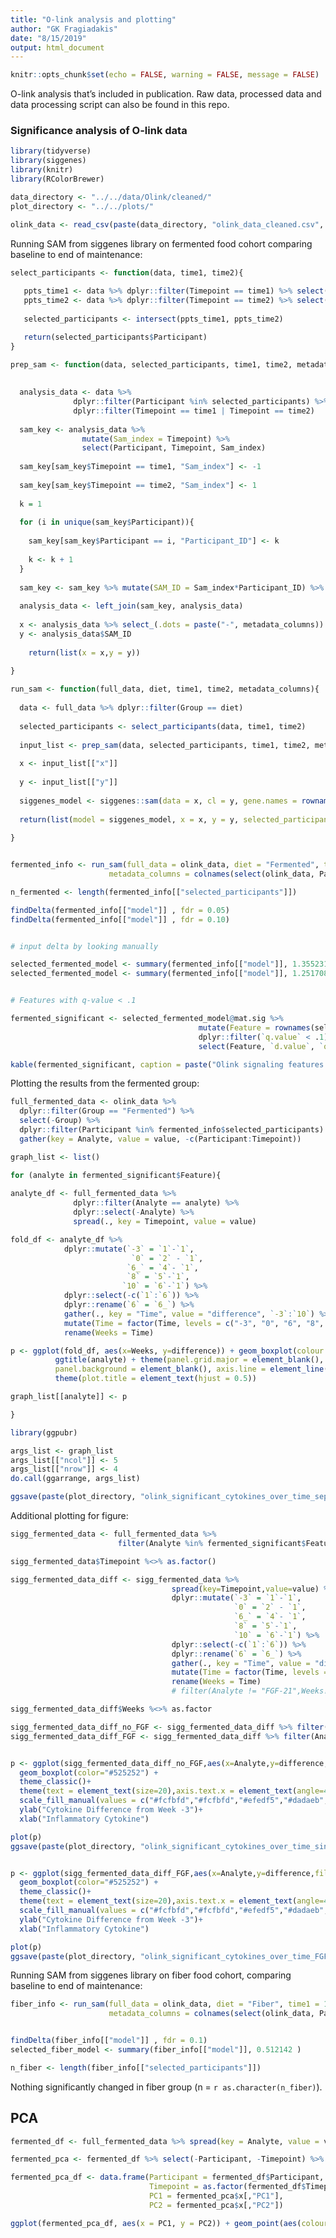 ```yaml
---
title: "O-link analysis and plotting"
author: "GK Fragiadakis"
date: "8/15/2019"
output: html_document
---
```


```r
knitr::opts_chunk$set(echo = FALSE, warning = FALSE, message = FALSE)
```

O-link analysis that's included in publication. Raw data, processed data and data processing script can also be found in this repo. 

### Significance analysis of O-link data

```r
library(tidyverse)
library(siggenes)
library(knitr)
library(RColorBrewer)

data_directory <- "../../data/Olink/cleaned/"
plot_directory <- "../../plots/"

olink_data <- read_csv(paste(data_directory, "olink_data_cleaned.csv", sep = "")) %>% mutate(Timepoint = as.numeric(Timepoint))

```

Running SAM from siggenes library on fermented food cohort comparing baseline to end of maintenance:

```r

select_participants <- function(data, time1, time2){
  
   ppts_time1 <- data %>% dplyr::filter(Timepoint == time1) %>% select(Participant) %>% arrange(Participant) %>% distinct()
   ppts_time2 <- data %>% dplyr::filter(Timepoint == time2) %>% select(Participant) %>% arrange(Participant) %>% distinct()
   
   selected_participants <- intersect(ppts_time1, ppts_time2)

   return(selected_participants$Participant)
}

prep_sam <- function(data, selected_participants, time1, time2, metadata_columns){
  
  
  analysis_data <- data %>% 
              dplyr::filter(Participant %in% selected_participants) %>% 
              dplyr::filter(Timepoint == time1 | Timepoint == time2)
  
  sam_key <- analysis_data %>% 
                mutate(Sam_index = Timepoint) %>% 
                select(Participant, Timepoint, Sam_index)
  
  sam_key[sam_key$Timepoint == time1, "Sam_index"] <- -1
  
  sam_key[sam_key$Timepoint == time2, "Sam_index"] <- 1
  
  k = 1
  
  for (i in unique(sam_key$Participant)){
    
    sam_key[sam_key$Participant == i, "Participant_ID"] <- k
    
    k <- k + 1
  }
  
  sam_key <- sam_key %>% mutate(SAM_ID = Sam_index*Participant_ID) %>% select(Participant, Timepoint, SAM_ID)
  
  analysis_data <- left_join(sam_key, analysis_data)
  
  x <- analysis_data %>% select_(.dots = paste("-", metadata_columns)) %>% select(-SAM_ID) %>% t()
  y <- analysis_data$SAM_ID
    
    return(list(x = x,y = y))
  
}

run_sam <- function(full_data, diet, time1, time2, metadata_columns){
  
  data <- full_data %>% dplyr::filter(Group == diet)
  
  selected_participants <- select_participants(data, time1, time2)
  
  input_list <- prep_sam(data, selected_participants, time1, time2, metadata_columns)
  
  x <- input_list[["x"]]
  
  y <- input_list[["y"]]
  
  siggenes_model <- siggenes::sam(data = x, cl = y, gene.names = rownames(x), rand = 123)
  
  return(list(model = siggenes_model, x = x, y = y, selected_participants = selected_participants))
  
}


fermented_info <- run_sam(full_data = olink_data, diet = "Fermented", time1 = 1, time2 = 6,
                      metadata_columns = colnames(select(olink_data, Participant, Timepoint, Group))) 

n_fermented <- length(fermented_info[["selected_participants"]])

findDelta(fermented_info[["model"]] , fdr = 0.05)
findDelta(fermented_info[["model"]] , fdr = 0.10)


# input delta by looking manually

selected_fermented_model <- summary(fermented_info[["model"]], 1.355231)
selected_fermented_model <- summary(fermented_info[["model"]], 1.251708)


# Features with q-value < .1

fermented_significant <- selected_fermented_model@mat.sig %>% 
                                          mutate(Feature = rownames(selected_fermented_model@mat.sig)) %>% 
                                          dplyr::filter(`q.value` < .1) %>% 
                                          select(Feature, `d.value`, `q.value`)

kable(fermented_significant, caption = paste("Olink signaling features significant by q-value, fermented food cohort, n = ", n_fermented, sep = ""))


```


Plotting the results from the fermented group:

```r

full_fermented_data <- olink_data %>% 
  dplyr::filter(Group == "Fermented") %>% 
  select(-Group) %>%
  dplyr::filter(Participant %in% fermented_info$selected_participants) %>%
  gather(key = Analyte, value = value, -c(Participant:Timepoint))

graph_list <- list()

for (analyte in fermented_significant$Feature){
  
analyte_df <- full_fermented_data %>% 
              dplyr::filter(Analyte == analyte) %>% 
              dplyr::select(-Analyte) %>% 
              spread(., key = Timepoint, value = value)

fold_df <- analyte_df %>%  
            dplyr::mutate(`-3` = `1`-`1`,
                           `0` = `2` - `1`, 
                          `6_` = `4`- `1`, 
                          `8` = `5`-`1`, 
                         `10` = `6`-`1`) %>%
            dplyr::select(-c(`1`:`6`)) %>%
            dplyr::rename(`6` = `6_`) %>%
            gather(., key = "Time", value = "difference", `-3`:`10`) %>%
            mutate(Time = factor(Time, levels = c("-3", "0", "6", "8", "10"))) %>%
            rename(Weeks = Time)

p <- ggplot(fold_df, aes(x=Weeks, y=difference)) + geom_boxplot(colour = "#bebada", fill = "#bebada", alpha = 0.5) + 
          ggtitle(analyte) + theme(panel.grid.major = element_blank(), panel.grid.minor = element_blank(),
          panel.background = element_blank(), axis.line = element_line(colour = "black"))  +
          theme(plot.title = element_text(hjust = 0.5))

graph_list[[analyte]] <- p

}

library(ggpubr)

args_list <- graph_list
args_list[["ncol"]] <- 5
args_list[["nrow"]] <- 4
do.call(ggarrange, args_list)

ggsave(paste(plot_directory, "olink_significant_cytokines_over_time_separate_plots.pdf", sep = ""), useDingbats = FALSE, height = 5, width = 9)

```

Additional plotting for figure: 

```r

sigg_fermented_data <- full_fermented_data %>% 
                        filter(Analyte %in% fermented_significant$Feature)

sigg_fermented_data$Timepoint %<>% as.factor()

sigg_fermented_data_diff <- sigg_fermented_data %>% 
                                    spread(key=Timepoint,value=value) %>% 
                                    dplyr::mutate(`-3` = `1`-`1`,
                                                  `0` = `2` - `1`, 
                                                  `6_` = `4`- `1`, 
                                                  `8` = `5`-`1`, 
                                                  `10` = `6`-`1`) %>%
                                    dplyr::select(-c(`1`:`6`)) %>%
                                    dplyr::rename(`6` = `6_`) %>%
                                    gather(., key = "Time", value = "difference", `-3`:`10`) %>%
                                    mutate(Time = factor(Time, levels = c("-3", "0", "6", "8", "10"))) %>%
                                    rename(Weeks = Time) 
                                    # filter(Analyte != "FGF-21",Weeks!="-3")

sigg_fermented_data_diff$Weeks %<>% as.factor

sigg_fermented_data_diff_no_FGF <- sigg_fermented_data_diff %>% filter(Analyte != "FGF-21",Weeks!="-3")
sigg_fermented_data_diff_FGF <- sigg_fermented_data_diff %>% filter(Analyte == "FGF-21",Weeks!="-3")


p <- ggplot(sigg_fermented_data_diff_no_FGF,aes(x=Analyte,y=difference,fill=Weeks))+
  geom_boxplot(color="#525252") +
  theme_classic()+ 
  theme(text = element_text(size=20),axis.text.x = element_text(angle=45, hjust=1)) +
  scale_fill_manual(values = c("#fcfbfd","#fcfbfd","#efedf5","#dadaeb","#bebada"))+
  ylab("Cytokine Difference from Week -3")+
  xlab("Inflammatory Cytokine") 

plot(p)
ggsave(paste(plot_directory, "olink_significant_cytokines_over_time_single_plot.pdf", sep = ""),width = 18,height=9.2,useDingbats=FALSE)


p <- ggplot(sigg_fermented_data_diff_FGF,aes(x=Analyte,y=difference,fill=Weeks))+
  geom_boxplot(color="#525252") +
  theme_classic()+ 
  theme(text = element_text(size=20),axis.text.x = element_text(angle=45, hjust=1)) +
  scale_fill_manual(values = c("#fcfbfd","#fcfbfd","#efedf5","#dadaeb","#bebada"))+
  ylab("Cytokine Difference from Week -3")+
  xlab("Inflammatory Cytokine") 

plot(p)
ggsave(paste(plot_directory, "olink_significant_cytokines_over_time_FGF.pdf", sep = ""),width = 3,height=9.2,useDingbats=FALSE)

```



Running SAM from siggenes library on fiber food cohort, comparing baseline to end of maintenance:

```r

fiber_info <- run_sam(full_data = olink_data, diet = "Fiber", time1 = 1, time2 = 6,
                      metadata_columns = colnames(select(olink_data, Participant, Timepoint, Group))) 


findDelta(fiber_info[["model"]] , fdr = 0.1)
selected_fiber_model <- summary(fiber_info[["model"]], 0.512142 )

n_fiber <- length(fiber_info[["selected_participants"]])

```

Nothing significantly changed in fiber group (n = `r as.character(n_fiber)`). 

## PCA

```r
fermented_df <- full_fermented_data %>% spread(key = Analyte, value = value) %>% dplyr::filter(Timepoint == 1 | Timepoint == 6)

fermented_pca <- fermented_df %>% select(-Participant, -Timepoint) %>% prcomp(.)

fermented_pca_df <- data.frame(Participant = fermented_df$Participant, 
                               Timepoint = as.factor(fermented_df$Timepoint), 
                               PC1 = fermented_pca$x[,"PC1"],
                               PC2 = fermented_pca$x[,"PC2"])

ggplot(fermented_pca_df, aes(x = PC1, y = PC2)) + geom_point(aes(colour = Timepoint))
```


